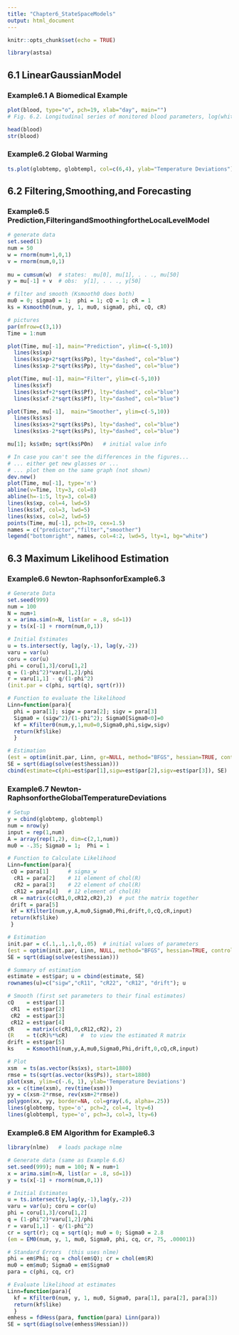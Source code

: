 ```yaml
---
title: "Chapter6_StateSpaceModels"
output: html_document
---
```


```r
knitr::opts_chunk$set(echo = TRUE)
```

```r
library(astsa)
```

## 6.1 LinearGaussianModel
### Example6.1 A Biomedical Example
```r
plot(blood, type="o", pch=19, xlab="day", main="")  
# Fig. 6.2. Longitudinal series of monitored blood parameters, log(whitebloodcount) [WBC], log(platelet)[PLT],andhematocrit[HCT],afterabonemarrowtransplant(n = 91days).
```
```r
head(blood)
str(blood)
```
### Example6.2 Global Warming 
```r
ts.plot(globtemp, globtempl, col=c(6,4), ylab="Temperature Deviations")
```
## 6.2 Filtering,Smoothing,and Forecasting 
### Example6.5 Prediction,FilteringandSmoothingfortheLocalLevelModel 
```r
# generate data 
set.seed(1)  
num = 50
w = rnorm(num+1,0,1)
v = rnorm(num,0,1)
                               
mu = cumsum(w)  # states:  mu[0], mu[1], . . ., mu[50] 
y = mu[-1] + v  # obs:  y[1], . . ., y[50]

# filter and smooth (Ksmooth0 does both)
mu0 = 0; sigma0 = 1;  phi = 1; cQ = 1; cR = 1   
ks = Ksmooth0(num, y, 1, mu0, sigma0, phi, cQ, cR)   

```
```r
# pictures 
par(mfrow=c(3,1))
Time = 1:num

plot(Time, mu[-1], main="Prediction", ylim=c(-5,10))      
  lines(ks$xp)
  lines(ks$xp+2*sqrt(ks$Pp), lty="dashed", col="blue")
  lines(ks$xp-2*sqrt(ks$Pp), lty="dashed", col="blue")

plot(Time, mu[-1], main="Filter", ylim=c(-5,10))
  lines(ks$xf)
  lines(ks$xf+2*sqrt(ks$Pf), lty="dashed", col="blue")
  lines(ks$xf-2*sqrt(ks$Pf), lty="dashed", col="blue")

plot(Time, mu[-1],  main="Smoother", ylim=c(-5,10))
  lines(ks$xs)
  lines(ks$xs+2*sqrt(ks$Ps), lty="dashed", col="blue")
  lines(ks$xs-2*sqrt(ks$Ps), lty="dashed", col="blue") 

mu[1]; ks$x0n; sqrt(ks$P0n)   # initial value info

```
```r
# In case you can't see the differences in the figures...
# ... either get new glasses or ... 
# ... plot them on the same graph (not shown)
dev.new()
plot(Time, mu[-1], type='n')
abline(v=Time, lty=3, col=8)
abline(h=-1:5, lty=3, col=8)
lines(ks$xp, col=4, lwd=5)
lines(ks$xf, col=3, lwd=5) 
lines(ks$xs, col=2, lwd=5)
points(Time, mu[-1], pch=19, cex=1.5)
names = c("predictor","filter","smoother")
legend("bottomright", names, col=4:2, lwd=5, lty=1, bg="white")
```
## 6.3 Maximum Likelihood Estimation
### Example6.6 Newton-RaphsonforExample6.3 
```r
# Generate Data
set.seed(999)
num = 100
N = num+1
x = arima.sim(n=N, list(ar = .8, sd=1))
y = ts(x[-1] + rnorm(num,0,1))     

# Initial Estimates 
u = ts.intersect(y, lag(y,-1), lag(y,-2)) 
varu = var(u)
coru = cor(u) 
phi = coru[1,3]/coru[1,2]             
q = (1-phi^2)*varu[1,2]/phi   
r = varu[1,1] - q/(1-phi^2) 
(init.par = c(phi, sqrt(q), sqrt(r))) 

```
```r
# Function to evaluate the likelihood 
Linn=function(para){
  phi = para[1]; sigw = para[2]; sigv = para[3]   
  Sigma0 = (sigw^2)/(1-phi^2); Sigma0[Sigma0<0]=0   
  kf = Kfilter0(num,y,1,mu0=0,Sigma0,phi,sigw,sigv)
  return(kf$like)   
  }

# Estimation  
(est = optim(init.par, Linn, gr=NULL, method="BFGS", hessian=TRUE, control=list(trace=1,REPORT=1)))      
SE = sqrt(diag(solve(est$hessian)))
cbind(estimate=c(phi=est$par[1],sigw=est$par[2],sigv=est$par[3]), SE)
```
### Example6.7 Newton-RaphsonfortheGlobalTemperatureDeviations
```r
# Setup 
y = cbind(globtemp, globtempl)
num = nrow(y)
input = rep(1,num)
A = array(rep(1,2), dim=c(2,1,num))
mu0 = -.35; Sigma0 = 1;  Phi = 1

# Function to Calculate Likelihood 
Linn=function(para){
 cQ = para[1]      # sigma_w
  cR1 = para[2]    # 11 element of chol(R)
  cR2 = para[3]    # 22 element of chol(R)
  cR12 = para[4]   # 12 element of chol(R)
 cR = matrix(c(cR1,0,cR12,cR2),2)  # put the matrix together
 drift = para[5]
 kf = Kfilter1(num,y,A,mu0,Sigma0,Phi,drift,0,cQ,cR,input)
 return(kf$like) 
 }

# Estimation
init.par = c(.1,.1,.1,0,.05)  # initial values of parameters
(est = optim(init.par, Linn, NULL, method="BFGS", hessian=TRUE, control=list(trace=1,REPORT=1))) 
SE = sqrt(diag(solve(est$hessian))) 

# Summary of estimation  
estimate = est$par; u = cbind(estimate, SE)
rownames(u)=c("sigw","cR11", "cR22", "cR12", "drift"); u  

# Smooth (first set parameters to their final estimates)
cQ    = est$par[1]  
 cR1  = est$par[2]   
 cR2  = est$par[3]   
 cR12 = est$par[4]  
cR    = matrix(c(cR1,0,cR12,cR2), 2)
(R    = t(cR)%*%cR)    #  to view the estimated R matrix
drift = est$par[5]  
ks    = Ksmooth1(num,y,A,mu0,Sigma0,Phi,drift,0,cQ,cR,input)  

```
```r
# Plot 
xsm  = ts(as.vector(ks$xs), start=1880)
rmse = ts(sqrt(as.vector(ks$Ps)), start=1880)
plot(xsm, ylim=c(-.6, 1), ylab='Temperature Deviations')
xx = c(time(xsm), rev(time(xsm)))
yy = c(xsm-2*rmse, rev(xsm+2*rmse))
polygon(xx, yy, border=NA, col=gray(.6, alpha=.25))
lines(globtemp, type='o', pch=2, col=4, lty=6)
lines(globtempl, type='o', pch=3, col=3, lty=6)
```
### Example6.8 EM Algorithm for Example6.3
```r
library(nlme)   # loads package nlme 

# Generate data (same as Example 6.6)
set.seed(999); num = 100; N = num+1
x = arima.sim(n=N, list(ar = .8, sd=1))
y = ts(x[-1] + rnorm(num,0,1))     

# Initial Estimates 
u = ts.intersect(y,lag(y,-1),lag(y,-2)) 
varu = var(u); coru = cor(u) 
phi = coru[1,3]/coru[1,2]             
q = (1-phi^2)*varu[1,2]/phi   
r = varu[1,1] - q/(1-phi^2) 
cr = sqrt(r); cq = sqrt(q); mu0 = 0; Sigma0 = 2.8
(em = EM0(num, y, 1, mu0, Sigma0, phi, cq, cr, 75, .00001))   

# Standard Errors  (this uses nlme)
phi = em$Phi; cq = chol(em$Q); cr = chol(em$R)
mu0 = em$mu0; Sigma0 = em$Sigma0
para = c(phi, cq, cr)

# Evaluate likelihood at estimates 
Linn=function(para){
  kf = Kfilter0(num, y, 1, mu0, Sigma0, para[1], para[2], para[3])
  return(kf$like) 
  }
emhess = fdHess(para, function(para) Linn(para))
SE = sqrt(diag(solve(emhess$Hessian)))  


```


